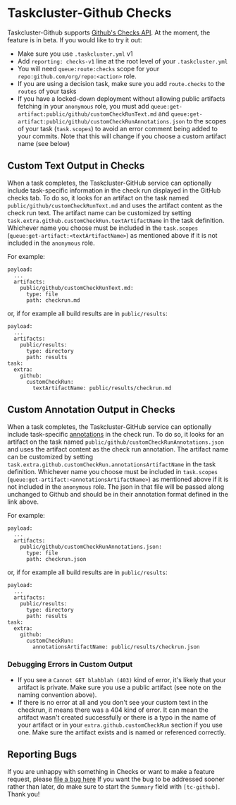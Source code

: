 # Taskcluster-Github Checks

Taskcluster-Github supports [Github's Checks API](https://developer.github.com/v3/checks/).
At the moment, the feature is in beta. If you would like to try it out:
* Make sure you use `.taskcluster.yml` v1
* Add `reporting: checks-v1` line at the root level of your `.taskcluster.yml`
* You will need `queue:route:checks` scope for your `repo:github.com/org/repo:<action>` role.
* If you are using a decision task, make sure you add `route.checks` to the `routes` of your tasks
* If you have a locked-down deployment without allowing public artifacts fetching in your `anonymous` role, you must add
  `queue:get-artifact:public/github/customCheckRunText.md` and `queue:get-artifact:public/github/customCheckRunAnnotations.json`
  to the scopes of your task (`task.scopes`) to avoid an error comment being added to your
  commits. Note that this will change if you choose a custom artifact name (see below)

## Custom Text Output in Checks

When a task completes, the Taskcluster-GitHub service can optionally include task-specific information in the check run
displayed in the GitHub checks tab.  To do so, it looks for an artifact on the task named
`public/github/customCheckRunText.md` and uses the artifact content as the check run text.
The artifact name can be customized by setting `task.extra.github.customCheckRun.textArtifactName` in the task definition.
Whichever name you choose must be included in the `task.scopes` (`queue:get-artifact:<textArtifactName>`) as mentioned above if
it is not included in the `anonymous` role.

For example:
```
payload:
  ...
  artifacts:
    public/github/customCheckRunText.md:
      type: file
      path: checkrun.md
```
or, if for example all build results are in `public/results`:
```
payload:
  ...
  artifacts:
    public/results:
      type: directory
      path: results
task:
  extra:
    github:
      customCheckRun:
        textArtifactName: public/results/checkrun.md
```

## Custom Annotation Output in Checks

When a task completes, the Taskcluster-GitHub service can optionally include task-specific [annotations](https://developer.github.com/v3/checks/runs/#annotations-object)
in the check run. To do so, it looks for an artifact on the task named `public/github/customCheckRunAnnotations.json` and uses the artifact content as the check run annotation.
The artifact name can be customized by setting `task.extra.github.customCheckRun.annotationsArtifactName` in the task definition.
Whichever name you choose must be included in `task.scopes` (`queue:get-artifact:<annotationsArtifactName>`) as mentioned above if
it is not included in the `anonymous` role.
The json in that file will be passed along unchanged to Github and should be in their annotation format defined in the link above.

For example:

```
payload:
  ...
  artifacts:
    public/github/customCheckRunAnnotations.json:
      type: file
      path: checkrun.json
```

or, if for example all build results are in `public/results`:

```
payload:
  ...
  artifacts:
    public/results:
      type: directory
      path: results
task:
  extra:
    github:
      customCheckRun:
        annotationsArtifactName: public/results/checkrun.json
```

### Debugging Errors in Custom Output

* If you see a `Cannot GET blahblah (403)` kind of error, it's likely that your artifact is private. Make sure you use
  a public artifact (see note on the naming convention above).
* If there is no error at all and you don't see your custom text in the checkrun, it means there was a
  404 kind of error. It can mean the artifact wasn't created successfully or there is a typo in the name of your
  artifact or in your `extra.github.customCheckRun` section if you use one.
  Make sure the artifact exists and is named or referenced correctly.

## Reporting Bugs

If you are unhappy with something in Checks or want to make a feature request, please
[file a bug here](https://bugzilla.mozilla.org/enter_bug.cgi?product=Taskcluster&component=Services)
If you want the bug to be addressed sooner rather than later, do make sure to start the `Summary` field with `[tc-github]`.
Thank you!
